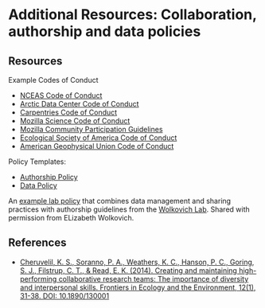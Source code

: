 # Additional Resources: Collaboration, authorship and data policies

## Resources

Example Codes of Conduct

- [NCEAS Code of Conduct](https://www.nceas.ucsb.edu/files/NCEAS_Code-of-Conduct_2019.pdf)
- [Arctic Data Center Code of Conduct](https://docs.google.com/document/d/1g5VKoKkxAcP-hm_25KJnpG3pZSkqfdOU1iFPyTjCT2s/edit)
- [Carpentries Code of Conduct](https://docs.carpentries.org/topic_folders/policies/code-of-conduct.html)
- [Mozilla Science Code of Conduct](https://science.mozilla.org/code-of-conduct)
- [Mozilla Community Participation Guidelines](https://www.mozilla.org/en-US/about/governance/policies/participation/)
- [Ecological Society of America Code of Conduct](https://www.esa.org/esa/code-of-conduct-for-esa-events/)
- [American Geophysical Union Code of Conduct](https://fallmeeting.agu.org/2018/agu-meetings-code-of-conduct/)

Policy Templates: 

- [Authorship Policy](files/template-authorship-policy-ADC-training.docx)
- [Data Policy](files/template-data-policy-ADC-training.docx)

An [example lab policy](https://github.com/temporalecologylab/labgit/blob/master/datacodemgmt/tempeco_DMP.pdf) that combines data management and sharing practices with authorship guidelines from the [Wolkovich Lab](http://temporalecology.org/). Shared with permission from ELizabeth Wolkovich.


## References

- [Cheruvelil, K. S., Soranno, P. A., Weathers, K. C., Hanson, P. C., Goring, S. J., Filstrup, C. T., & Read, E. K. (2014). Creating and maintaining high-performing collaborative research teams: The importance of diversity and interpersonal skills. Frontiers in Ecology and the Environment, 12(1), 31-38. DOI: 10.1890/130001](https://esajournals.onlinelibrary.wiley.com/doi/epdf/10.1890/130001)
